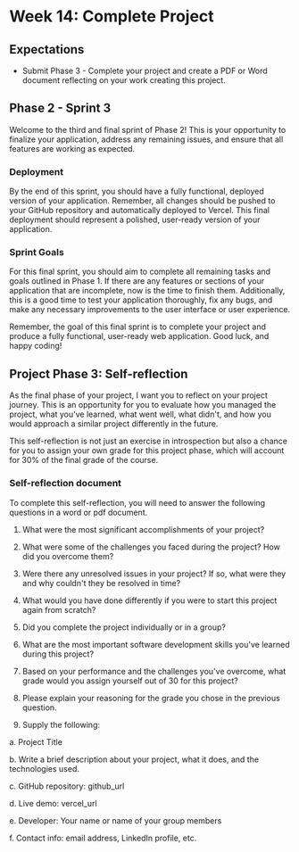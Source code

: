 # Week 14: Complete Project

## Expectations

- Submit Phase 3 - Complete your project and create a PDF or Word document reflecting on your work creating this project.

## Phase 2 - Sprint 3

Welcome to the third and final sprint of Phase 2! This is your opportunity to finalize your application, address any remaining issues, and ensure that all features are working as expected.

### Deployment

By the end of this sprint, you should have a fully functional, deployed version of your application. Remember, all changes should be pushed to your GitHub repository and automatically deployed to Vercel. This final deployment should represent a polished, user-ready version of your application.

### Sprint Goals

For this final sprint, you should aim to complete all remaining tasks and goals outlined in Phase 1. If there are any features or sections of your application that are incomplete, now is the time to finish them. Additionally, this is a good time to test your application thoroughly, fix any bugs, and make any necessary improvements to the user interface or user experience.

Remember, the goal of this final sprint is to complete your project and produce a fully functional, user-ready web application. Good luck, and happy coding!

## Project Phase 3: Self-reflection

As the final phase of your project, I want you to reflect on your project journey. This is an opportunity for you to evaluate how you managed the project, what you've learned, what went well, what didn't, and how you would approach a similar project differently in the future.

This self-reflection is not just an exercise in introspection but also a chance for you to assign your own grade for this project phase, which will account for 30% of the final grade of the course.

### Self-reflection document

To complete this self-reflection, you will need to answer the following questions in a word or pdf document.

1. What were the most significant accomplishments of your project?

2. What were some of the challenges you faced during the project? How did you overcome them?

3. Were there any unresolved issues in your project? If so, what were they and why couldn't they be resolved in time?

4. What would you have done differently if you were to start this project again from scratch?

5. Did you complete the project individually or in a group?

6. What are the most important software development skills you've learned during this project?

7. Based on your performance and the challenges you've overcome, what grade would you assign yourself out of 30 for this project?

8. Please explain your reasoning for the grade you chose in the previous question.

9. Supply the following:

a. Project Title

b. Write a brief description about your project, what it does, and the technologies used.

c. GitHub repository: github_url

d. Live demo: vercel_url

e. Developer: Your name or name of your group members

f. Contact info: email address, LinkedIn profile, etc.
